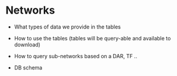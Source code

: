 # Networks

- What types of data we provide in the tables

- How to use the tables (tables will be query-able and available to download)

- How to query sub-networks based on a DAR, TF ..

- DB schema

